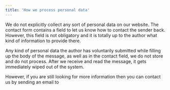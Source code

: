 ```yaml
---
title: 'How we process personal data'
---
```




<Container>

We do not explicitly collect any sort of personal data on our website. The contact form contains a field to let us know how to contact the sender back. However, this field is not obligatory and it is totally up to the author what kind of information to provide there.

Any kind of personal data the author has voluntarily submitted while filling up the body of the message, as well as in the contact field, we do not store and do not process. After we receive and read the message, it gets immediately wiped out of the system.

However, if you are still looking for more information then you can contact us by sending an email to <Email />

</Container>

<PageOffset />
